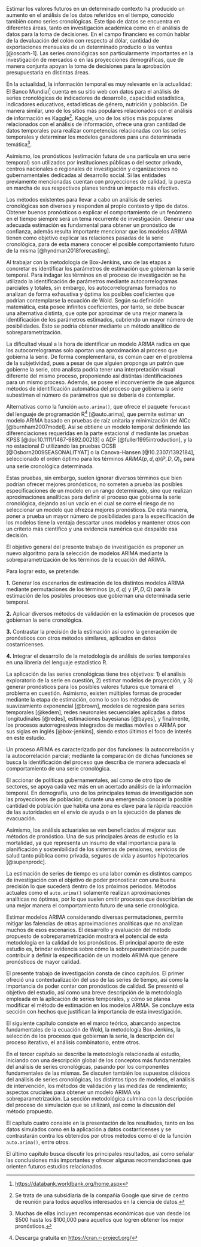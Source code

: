 \subsection{Antecedentes}

Estimar los valores futuros en un determinado contexto ha producido un aumento en el análisis de los datos referidos en el tiempo, conocido también como series cronológicas. Este tipo de datos se encuentra en diferentes áreas, tanto en investigación académica como en el análisis de datos para la toma de decisiones. En el campo financiero es común hablar de la devaluación del colón con respecto al dólar, cantidad de exportaciones mensuales de un determinado producto o las ventas [@oscarh-1]. Las series cronológicas son particularmente importantes en la investigación de mercados o en las proyecciones demográficas, que de manera conjunta apoyan la toma de decisiones para la aprobación presupuestaria en distintas áreas. 

En la actualidad, la información temporal es muy relevante en la actualidad: El Banco Mundial[^1] cuenta en su sitio web con datos para el análisis de series cronológicas de indicadores de desarrollo, capacidad estadística, indicadores educativos, estadísticas de género, nutrición y población. De manera similar, uno de los sitios más populares relacionados con el análisis de información es Kaggle[^2]. Kaggle, uno de los sitios más populares relacionados con el análisis de información, ofrece una gran cantidad de datos temporales para realizar competencias relacionadas con las series temporales y determinar los modelos ganadores para una determinada temática[^3]. 

Asimismo, los pronósticos (estimación futura de una partícula en una serie temporal) son utilizados por instituciones públicas o del sector privado, centros nacionales o regionales de investigación y organizaciones no gubernamentales dedicadas al desarrollo social. Si las entidades previamente mencionadas cuentan con proyecciones de calidad, la puesta en marcha de sus respectivos planes tendrá un impacto más efectivo.

Los métodos existentes para llevar a cabo un análisis de series cronológicas son diversos y responden al propio contexto y tipo de datos. Obtener buenos pronósticos o explicar el comportamiento de un fenómeno en el tiempo siempre será un tema recurrente de investigación. Generar una adecuada estimación es fundamental para obtener un pronóstico de confianza, además resulta importante mencionar que los modelos ARIMA tienen como objetivo explicar las relaciones pasadas de la serie cronológica, para de esta manera conocer el posible comportamiento futuro de la misma [@hyndman2018forecasting]. 

Al trabajar con la metodología de Box-Jenkins, uno de las etapas a concretar es identificar los parámetros de estimación que gobiernan la serie temporal. Para indagar los términos en el proceso de investigación se ha utilizado la identificación de parámetros mediante autocorrelogramas parciales y totales, sin embargo, los autocorrelogramas formados no analizan de forma exhaustiva y óptima los posibles coeficientes que podrían contemplarse la ecuación de Wold. Según su definición matemática, esta posee infinitos coeficientes, por tanto, se debe buscar una alternativa distinta, que opte por aproximar de una mejor manera la identificación de los parámetros estimados, cubriendo un mayor número de posibilidades. Esto se podría obtener mediante un método analítico de sobreparametrización.

[^1]: [https://databank.worldbank.org/home.aspx](https://databank.worldbank.org/home.aspx)
[^2]: Se trata de una subsidiaria de la compañía Google que sirve de centro de reunión para todos aquellos interesados en la ciencia de datos.
[^3]: Muchas de ellas incluyen recompensas económicas que van desde los \$500 hasta los \$100,000 para aquellos que logren obtener los mejor pronósticos.

\subsection{La problemática}

La dificultad visual a la hora de identificar un modelo ARIMA radica en que los autocorrelogramas solo aportan una aproximación al proceso que gobierna la serie. De forma complementaria, es común caer en el problema de la subjetividad, pues a pesar de que alguien proponga un patrón que gobierne la serie, otro analista podría tener una interpretación visual diferente del mismo proceso, proponiendo así distintas identificaciones para un mismo proceso. Además, se posee el inconveniente de que algunos métodos de identificación automática del proceso que gobierna la serie subestiman el número de parámetros que se debería de contemplar.   

Alternativas como la función `auto.arima()`, que ofrece el paquete `forecast` del lenguaje de programación R[^4] [@auto.arima], que permite estimar un modelo ARIMA basado en pruebas de raíz unitaria y minimización del AICc [@burnham2007model]. Así se obtiene un modelo temporal definiendo las diferenciaciones requeridas en la parte estacional $d$ mediante las pruebas KPSS [@doi:10.1111/1467-9892.00213] o ADF [@fuller1995introduction], y la no estacional $D$ utilizando las pruebas OCSB [@Osborn2009SEASONALITYAT] o la Canova-Hansen [@10.2307/1392184], seleccionado el orden óptimo para los términos $ARIMA(p, d, q)(P, D, Q)_s$ para una serie cronológica determinada. 

Estas pruebas, sin embargo, suelen ignorar diversos términos que bien podrían ofrecer mejores pronósticos; no someten a prueba las posibles especificaciones de un modelo en un rango determinado, sino que realizan aproximaciones analíticas para definir el proceso que gobierna la serie cronológica, dejando así un vacío en el cual se corre el riesgo de no seleccionar un modelo que ofrezca mejores pronósticos. De esta manera, poner a prueba un mayor número de posibilidades para la especificación de los modelos tiene la ventaja descartar unos modelos y mantener otros con un criterio más científico y una evidencia numérica que despalde esa decisión.

[^4]: Descarga gratuita en [https://cran.r-project.org/](https://cran.r-project.org/)

\subsection{Objetivos del estudio}

El objetivo general del presente trabajo de investigación es proponer un nuevo algoritmo para la selección de modelos ARIMA mediante la sobreparametrización de los términos de la ecuación del ARIMA.

Para lograr esto, se pretende:

**1.** Generar los escenarios de estimación de los distintos modelos ARIMA mediante permutaciones de los términos $(p,d,q)$ y $(P,D,Q)$ para la estimación de los posibles procesos que gobiernan una determinada serie temporal.

**2.** Aplicar diversos métodos de validación en la estimación de procesos que gobiernan la serie cronológica.

**3.** Contrastar la precisión de la estimación así como la generación de pronósticos con otros métodos similares, aplicados en datos costarricenses.

**4.** Integrar el desarrollo de la metodología de análisis de series temporales en una librería del lenguaje estadístico R.


\subsection{Metodología de la investigación}

La aplicación de las series cronológicas tiene tres objetivos: 1) el análisis exploratorio de la serie en cuestión, 2) estimar modelos de proyección, y 3) generar pronósticos para los posibles valores futuros que tomará el problema en cuestión. Asimismo, existen múltiples formas de proceder mediante la etapa de estimación, como lo son los métodos de suavizamiento exponencial [@brown], modelos de regresión para series temporales [@kedem], redes neuronales secuenciales aplicadas a datos longitudinales [@redes], estimaciones bayesianas [@bayes], y finalmente, los procesos autorregresivos integrados de medias móviles o ARIMA por sus siglas en inglés [@box-jenkins], siendo estos últimos el foco de interés en este estudio.

Un proceso ARIMA es caracterizado por dos funciones: la autocorrelación y la autocorrelación parcial; mediante la comparación de dichas funciones se busca la identificación del proceso que describa de manera adecuada el comportamiento de una serie cronológica.

\subsection{Justificación del estudio}

El accionar de políticas gubernamentales, así como de otro tipo de sectores, se apoya cada vez más en un acertado análisis de la información temporal. En demografía, uno de los principales temas de investigación son las proyecciones de población; durante una emergencia conocer la posible cantidad de población que habita una zona es clave para la rápida reacción de las autoridades en el envío de ayuda o en la ejecución de planes de evacuación. 

Asimismo, los análisis actuariales se ven beneficiados al mejorar sus métodos de pronóstico. Una de sus principales áreas de estudio es la mortalidad, ya que representa un insumo de vital importancia para la planificación y sostenibilidad de los sistemas de pensiones, servicios de salud tanto pública como privada, seguros de vida y asuntos hipotecarios [@supenprodc].

La estimación de series de tiempo es una labor común es distintos campos de investigación con el objetivo de poder pronosticar con una buena precisión lo que sucederá dentro de los próximos periodos. Métodos actuales como el `auto.arima()` solamente realizan aproximaciones analíticas no óptimas, por lo que suelen omitir procesos que describirían de una mejor manera el comportamiento futuro de una serie cronológica. 

Estimar modelos ARIMA considerando diversas permutaciones, permite mitigar las falencias de otras aproximaciones analíticas que no analizan muchos de esos escenarios. El desarrollo y evaluación del método propuesto de sobreparametrización mostrará el potencial de esta metodología en la calidad de los pronósticos. El principal aporte de este estudio es, brindar evidencia sobre cómo la sobreparametrización puede contribuir a definir la especificación de un modelo ARIMA que genere pronósticos de mayor calidad.


\subsection{Organización del estudio}

El presente trabajo de investigación consta de cinco capítulos. El primer ofreció una contextualización del uso de las series de tiempo, así como la importancia de poder contar con pronósticos de calidad. Se presentó el objetivo del estudio, así como una breve descripción de la metodología empleada en la aplicación de series temporales, y cómo se planea modificar el método de estimación en los modelos ARIMA. Se concluye esta sección con hechos que justifican la importancia de esta investigación.

El siguiente capítulo consiste en el marco teórico, abarcando aspectos fundamentales de la ecuación de Wold, la metodología Box-Jenkins, la selección de los procesos que gobiernan la serie, la descripción del proceso iterativo, el análisis combinatorio, entre otros.

En el tercer capítulo se describe la metodología relacionada al estudio, iniciando con una descripción global de los conceptos más fundamentales del análisis de series cronológicas, pasando por los componentes fundamentales de las mismas. Se discuten también los supuestos clásicos del análisis de series cronológicas, los distintos tipos de modelos, el análisis de intervención, los métodos de validación y las medidas de rendimiento; aspectos cruciales para obtener un modelo ARIMA vía sobreparametrización. La sección metodológica culmina con la descripción del proceso de simulación que se utilizará, así como la discusión del método propuesto.

El capítulo cuatro consiste en la presentación de los resultados, tanto en los datos simulados como en la aplicación a datos costarricenses y se contrastarán contra los obtenidos por otros métodos como el de la función `auto.arima()`, entre otros.

El último capítulo busca discutir los principales resultados, así como señalar las conclusiones más importantes y ofrecer algunas recomendaciones que orienten futuros estudios relacionados.
